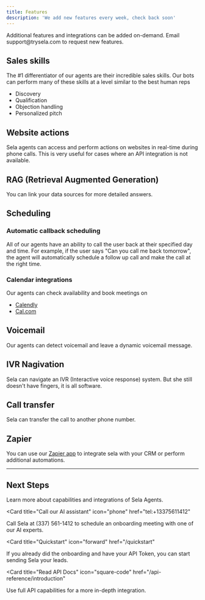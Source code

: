 ```yaml
---
title: Features
description: 'We add new features every week, check back soon'
---
```


<Note>
  Additional features and integrations can be added on-demand. Email support@trysela.com to request new features.
</Note>

## Sales skills

The #1 differentiator of our agents are their incredible sales skills. Our bots can perform many of these skills at a level similar to the best human reps

- Discovery
- Qualification
- Objection handling
- Personalized pitch


## Website actions

Sela agents can access and perform actions on websites in real-time during phone calls. This is very useful for cases where an API integration is not available.

## RAG (Retrieval Augmented Generation)

You can link your data sources for more detailed answers.

## Scheduling

### Automatic callback scheduling

All of our agents have an ability to call the user back at their specified day and time. For example, if the user says "Can you call me back tomorrow", the agent will automatically schedule a follow up call and make the call at the right time.

### Calendar integrations

Our agents can check availability and book meetings on
- [Calendly](https://calendly.com/)
- [Cal.com](https://cal.com/)

## Voicemail

Our agents can detect voicemail and leave a dynamic voicemail message.

## IVR Nagivation

Sela can navigate an IVR (Interactive voice response) system. But she still doesn't have fingers, it is all software.

## Call transfer

Sela can transfer the call to another phone number.

## Zapier

You can use our [Zapier app](https://zapier.com/developer/public-invite/210854/814e5d3830201d32af913e6b9e63f1c9/) to integrate sela with your CRM or perform additional automations.

---

## Next Steps

Learn more about capabilities and integrations of Sela Agents.

<CardGroup>

<Card
  title="Call our AI assistant"
  icon="phone"
  href="tel:+13375611412"
>
  Call Sela at (337) 561-1412 to schedule an onboarding meeting with one of our AI experts.
</Card>

<Card
  title="Quickstart"
  icon="forward"
  href="/quickstart"
>
  If you already did the onboarding and have your API Token, you can start sending Sela your leads.
</Card>

<Card
  title="Read API Docs"
  icon="square-code"
  href="/api-reference/introduction"
>
  Use full API capabilities for a more in-depth integration.
</Card>

</CardGroup>
